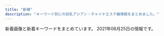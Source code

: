 ```yaml
---
title: "新橋"
description: "キーワード別にの巨乳アジアン・チャイナエステ嬢情報をまとめました。"
---
```


新着画像と新着キーワードをまとめています。
2021年06月25日の情報です。

<DmmAffiliateIns />
<KeywordTable
  shops={
    [
    {
        "station": "JR\u65b0\u6a4b\u99c5\u65e5\u6bd4\u8c37\u53e3",
        "url": "http://melpomene-est.biz/",
        "img_links": [
            "http://melpomene-est.biz/images/tel.png",
            "http://melpomene-est.biz/images/r1.jpg",
            "http://melpomene-est.biz/images/b6.jpg",
            "http://melpomene-est.biz/images/cg06.jpg",
            "http://melpomene-est.biz/images/cg08.jpg",
            "http://melpomene-est.biz/images/cg02.jpg",
            "http://melpomene-est.biz/images/r2.jpg",
            "http://melpomene-est.biz/images/b3.jpg",
            "http://melpomene-est.biz/images/kan.jpg",
            "http://melpomene-est.biz/images/b4.jpg",
            "http://melpomene-est.biz/images/r3.jpg",
            "http://melpomene-est.biz/images/cg09.jpg",
            "http://melpomene-est.biz/images/ac2.jpg",
            "http://melpomene-est.biz/images/b1.jpg",
            "http://melpomene-est.biz/images/r6.jpg",
            "http://melpomene-est.biz/images/cg03.jpg",
            "http://melpomene-est.biz/images/b5.jpg",
            "http://melpomene-est.biz/images/cg05.jpg",
            "http://melpomene-est.biz/images/qrc.png",
            "http://melpomene-est.biz/images/r5.jpg",
            "http://melpomene-est.biz/images/roser.png",
            "http://melpomene-est.biz/images/b2.jpg",
            "http://melpomene-est.biz/images/ac4.jpg",
            "http://melpomene-est.biz/images/ac3.jpg",
            "http://melpomene-est.biz/images/r4.jpg",
            "http://melpomene-est.biz/images/cg01.jpg",
            "http://melpomene-est.biz/images/rosel.png",
            "http://melpomene-est.biz/images/ac1.jpg"
        ],
        "name": "\u30bb\u30cf\u30c8",
        "keywords": {
            "87": 6,
            "86": 31
        }
    },
    {
        "url": "http://www.k-harunoie.info/",
        "img_links": [
            "http://www.k-harunoie.info/imge/staff_t.jpg",
            "http://www.k-harunoie.info/imge/s0.png",
            "http://www.k-harunoie.info/imge/p-4.jpg",
            "http://www.k-harunoie.info/imge/ta.png",
            "http://www.k-harunoie.info/imge/p-1.jpg",
            "http://www.k-harunoie.info/imge/p-2.jpg",
            "http://www.k-harunoie.info/imge/interior_t.jpg",
            "http://www.k-harunoie.info/imge/service1.jpg",
            "http://www.k-harunoie.info/imge/botton.jpg",
            "http://www.k-harunoie.info/imge/service2.jpg",
            "http://www.k-harunoie.info/imge/tel.png",
            "http://www.k-harunoie.info/imge/s1.png",
            "http://www.k-harunoie.info/imge/int2.png",
            "http://www.k-harunoie.info/imge/service3.jpg",
            "http://www.k-harunoie.info/imge/p-5.jpg",
            "http://www.k-harunoie.info/imge/sys.png"
        ],
        "name": "\u6625\u306e\u5bb6",
        "keywords": {},
        "station": "JR\u7530\u753a\u99c5\u6771\u53e3"
    },
    {
        "station": "JR\u65b0\u6a4b\u99c5\u70cf\u68ee\u53e3",
        "img_links": [
            "http://www.momigoku.mensest.com/files/005.jpg",
            "http://www.momigoku.mensest.com/files/001-03.jpg",
            "http://www.momigoku.mensest.com/photo_news/upimg/3223360c02f1517deb_0.jpg",
            "http://www.momigoku.mensest.com/files/002.jpg",
            "http://www.momigoku.mensest.com/files/007.jpg",
            "http://www.momigoku.mensest.com/files/006-02.jpg",
            "http://www.momigoku.mensest.com/files/004-02.jpg",
            "http://www.momigoku.mensest.com/files/001.jpg",
            "http://www.momigoku.mensest.com/files/003.jpg",
            "http://www.momigoku.mensest.com/files/003-03.jpg",
            "http://www.momigoku.mensest.com/files/006-03.jpg",
            "http://www.momigoku.mensest.com/images/line.png",
            "http://www.momigoku.mensest.com/files/007-03.jpg",
            "http://www.momigoku.mensest.com/images/r3.jpg",
            "http://www.momigoku.mensest.com/files/007-02.jpg",
            "http://www.momigoku.mensest.com/files/001-02.jpg",
            "http://www.momigoku.mensest.com/files/002-02.jpg",
            "http://www.momigoku.mensest.com/files/003-02.jpg",
            "http://www.momigoku.mensest.com/files/005-02.jpg",
            "http://www.momigoku.mensest.com/files/004-03.jpg",
            "http://www.momigoku.mensest.com/photo_news/upimg/8319560bd95f8c3e68_0.jpg",
            "http://www.momigoku.mensest.com/images/mobile.jpg",
            "http://www.momigoku.mensest.com/files/004.jpg",
            "http://www.momigoku.mensest.com/files/006.jpg",
            "http://www.momigoku.mensest.com/files/002-03.jpg",
            "http://www.momigoku.mensest.com/files/005-03.jpg"
        ],
        "url": "http://www.momigoku.mensest.com/",
        "name": "\u3082\u307f\u6975",
        "keywords": {
            "E": 4,
            "87": 28,
            "\u30bb\u30af\u30b7\u30fc": 3,
            "C": 19,
            "D": 20
        }
    },
    {
        "url": "http://tamachi-en.link/",
        "img_links": [
            "http://tamachi-en.link/images/g6.jpg",
            "http://tamachi-en.link/images/zi_link.png",
            "http://tamachi-en.link/images/top.jpg",
            "http://tamachi-en.link/images/g1.jpg",
            "http://tamachi-en.link/images/sakula.jpg",
            "http://tamachi-en.link/images/mobile.png",
            "http://tamachi-en.link/images/g5.jpg",
            "http://tamachi-en.link/images/g3.jpg",
            "http://tamachi-en.link/images/zi_staff.png",
            "http://tamachi-en.link/images/g4.jpg",
            "http://tamachi-en.link/images/g0.jpg",
            "http://tamachi-en.link/images/g2.jpg",
            "http://tamachi-en.link/images/new1.jpg",
            "http://tamachi-en.link/images/g8.jpg"
        ],
        "name": "\u7e01",
        "station": "JR\u7530\u753a\u99c5\u6771\u53e3",
        "keywords": {
            "C": 16
        }
    },
    {
        "img_links": [
            "https://hamamatsucho-mensesthe.net/staff/top/aki-s1.jpg",
            "https://hamamatsucho-mensesthe.net/wp/wp-content/uploads/2019/05/rin-150x150.jpg",
            "https://hamamatsucho-mensesthe.net/staff/top/miyu-s1.jpg",
            "https://hamamatsucho-mensesthe.net/wp/wp-content/uploads/2019/05/nao-150x150.jpg",
            "https://hamamatsucho-mensesthe.net/wp/wp-content/uploads/2021/01/yuna-150x150.jpg",
            "https://hamamatsucho-mensesthe.net/wp/icon/twitter.png",
            "https://hamamatsucho-mensesthe.net/staff/top/yuki-s1.jpg",
            "https://hamamatsucho-mensesthe.net/wp/images/top1.jpg",
            "https://hamamatsucho-mensesthe.net/staff/top/emi-s1.jpg",
            "https://hamamatsucho-mensesthe.net/wp/wp-content/uploads/2020/02/1714CAA8-3D57-4009-AB72-F5A8E6B60310.jpeg",
            "https://hamamatsucho-mensesthe.net/staff/top/nao-s1.jpg",
            "https://hamamatsucho-mensesthe.net/wp/wp-content/uploads/2019/07/587590BB-96D0-4887-BE26-3B1413FF7283-150x150.jpeg",
            "https://hamamatsucho-mensesthe.net/images/clear.png",
            "https://hamamatsucho-mensesthe.net/link/mens-esthe.png",
            "https://hamamatsucho-mensesthe.net/wp/wp-content/uploads/2019/05/alice-150x150.jpg",
            "https://hamamatsucho-mensesthe.net/wp/wp-content/uploads/2020/02/nana.jpg",
            "https://hamamatsucho-mensesthe.net/wp/wp-content/uploads/2020/01/mitsuki.jpg",
            "https://hamamatsucho-mensesthe.net/staff/top/ayaka-s1.jpg",
            "https://hamamatsucho-mensesthe.net/wp/wp-content/uploads/2021/01/yuna.jpg",
            "https://hamamatsucho-mensesthe.net/wp/wp-content/uploads/2018/11/yui-l1.jpg",
            "https://hamamatsucho-mensesthe.net/wp/wp-content/uploads/2020/01/misaki-l2.jpg",
            "https://hamamatsucho-mensesthe.net/wp/icon/line.png",
            "https://hamamatsucho-mensesthe.net/wp/images/top3.jpg",
            "https://hamamatsucho-mensesthe.net/wp/wp-content/uploads/2020/11/urara.jpg",
            "https://hamamatsucho-mensesthe.net/icon/twitter.png",
            "https://hamamatsucho-mensesthe.net/room/room-l2.jpg",
            "https://hamamatsucho-mensesthe.net/wp/wp-content/uploads/2021/05/yuki.jpg",
            "https://hamamatsucho-mensesthe.net/wp/images/clear.png",
            "https://hamamatsucho-mensesthe.net/room/room-l3.jpg",
            "https://hamamatsucho-mensesthe.net/room/room-l6.jpg",
            "https://hamamatsucho-mensesthe.net/wp/wp-content/uploads/2019/07/0677E994-1DBF-4E0E-AB70-7CA5C034B140-150x150.jpeg",
            "https://hamamatsucho-mensesthe.net/room/room-l5.jpg",
            "https://hamamatsucho-mensesthe.net/wp/wp-content/uploads/2019/10/eri-150x150.jpg",
            "https://hamamatsucho-mensesthe.net/staff/top/mitsuki-s1.jpg",
            "https://hamamatsucho-mensesthe.net/staff/top/yuna-s1.jpg",
            "https://hamamatsucho-mensesthe.net/wp/wp-content/uploads/2020/10/aki-150x150.jpg",
            "https://hamamatsucho-mensesthe.net/wp/images/top2.jpg",
            "https://hamamatsucho-mensesthe.net/room/room-l4.jpg",
            "https://hamamatsucho-mensesthe.net/wp/wp-content/uploads/2020/02/stand-by.jpg",
            "https://hamamatsucho-mensesthe.net/staff/top/rin-s1.jpg",
            "https://hamamatsucho-mensesthe.net/wp/icon/facebook.png",
            "https://hamamatsucho-mensesthe.net/icon/facebook.png",
            "https://hamamatsucho-mensesthe.net/icon/line.png",
            "https://hamamatsucho-mensesthe.net/images/footer-r.png",
            "https://hamamatsucho-mensesthe.net/wp/wp-content/uploads/2020/01/emi-l1.jpg",
            "https://hamamatsucho-mensesthe.net/images/flower.png",
            "https://hamamatsucho-mensesthe.net/room/room-l1.jpg",
            "https://hamamatsucho-mensesthe.net/images/footer-l.png",
            "https://hamamatsucho-mensesthe.net/wp/wp-content/uploads/2021/05/yuki-s1-150x150.jpg",
            "https://hamamatsucho-mensesthe.net/wp/images/mensesthe.jpg",
            "https://hamamatsucho-mensesthe.net/icon/google_plus.png",
            "https://hamamatsucho-mensesthe.net/wp/wp-content/uploads/2020/08/ayaka.jpg",
            "https://hamamatsucho-mensesthe.net/wp/icon/google_plus.png"
        ],
        "station": "JR\u6d5c\u677e\u753a\u99c5\u5317\u53e3",
        "keywords": {
            "D": 12,
            "C": 6,
            "E": 6
        },
        "name": "SERA",
        "url": "https://hamamatsucho-mensesthe.net/"
    },
    {
        "img_links": [
            "http://www.es-tokyo.link/images/24.jpg",
            "http://www.es-tokyo.link/img/emili1.jpg",
            "http://www.es-tokyo.link/images/5.jpg",
            "http://www.es-tokyo.link/images/31.jpg",
            "http://www.es-tokyo.link/img/minami1.jpg",
            "http://www.es-tokyo.link/images/staff_t.jpg",
            "http://www.es-tokyo.link/img/mayu1.jpg",
            "http://www.es-tokyo.link/img/izumi2.jpg",
            "http://www.es-tokyo.link/images/b1.jpg",
            "http://www.es-tokyo.link/img/erin1.jpg",
            "http://www.es-tokyo.link/img/izumi1.jpg",
            "http://www.es-tokyo.link/images/mobile.jpg",
            "http://www.es-tokyo.link/images/news.jpg",
            "http://www.es-tokyo.link/img/miwa1.jpg",
            "http://www.es-tokyo.link/img/ami1.jpg",
            "http://www.es-tokyo.link/images/30.jpg",
            "http://www.es-tokyo.link/images/b2.jpg",
            "http://www.es-tokyo.link/images/23.jpg",
            "http://www.es-tokyo.link/img/hikari1.jpg",
            "http://www.es-tokyo.link/img/minami2.jpg",
            "http://www.es-tokyo.link/img/erin2.jpg",
            "http://www.es-tokyo.link/images/sys1.jpg",
            "http://www.es-tokyo.link/images/interior_t.jpg",
            "http://www.es-tokyo.link/images/b3.jpg",
            "http://www.es-tokyo.link/img/suzu1.jpg",
            "http://www.es-tokyo.link/images/20.jpg",
            "http://www.es-tokyo.link/images/28.jpg",
            "http://www.es-tokyo.link/images/tel.jpg",
            "http://www.es-tokyo.link/images/9.jpg",
            "http://www.es-tokyo.link/img/yui1.jpg",
            "http://www.es-tokyo.link/images/int1.jpg",
            "http://www.es-tokyo.link/images/newface.jpg",
            "http://www.es-tokyo.link/img/rin1.jpg",
            "http://www.es-tokyo.link/img/momoko1.jpg",
            "http://www.es-tokyo.link/images/sys2.jpg",
            "http://www.es-tokyo.link/images/int2.jpg",
            "http://www.es-tokyo.link/img/kaori1.jpg",
            "http://www.es-tokyo.link/images/s1.png",
            "http://www.es-tokyo.link/images/head.jpg",
            "http://www.es-tokyo.link/images/3.jpg",
            "http://www.es-tokyo.link/images/27.jpg",
            "http://www.es-tokyo.link/images/32.jpg",
            "http://www.es-tokyo.link/img/naomi1.jpg",
            "http://www.es-tokyo.link/images/19.jpg",
            "http://www.es-tokyo.link/images/25.jpg",
            "http://www.es-tokyo.link/images/22.jpg"
        ],
        "name": "Pandora*\u30d1\u30f3\u30c9\u30e9",
        "keywords": {},
        "station": "JR\u6d5c\u677e\u753a\u99c5\u5357\u53e3",
        "url": "http://www.es-tokyo.link"
    },
    {
        "station": "JR\u65b0\u6a4b\u99c5\u70cf\u68ee\u53e3",
        "url": "http://kokoro-spa.info/",
        "img_links": [
            "http://kokoro-spa.info/img/ttl_news.png",
            "http://kokoro-spa.info/img/shop/kanban.jpg",
            "http://kokoro-spa.info/img/slider/2.jpg",
            "http://kokoro-spa.info/img/qrcode.png",
            "http://kokoro-spa.info/img/shop/no-pic.jpg",
            "http://kokoro-spa.info/img/ttl_info.png",
            "http://kokoro-spa.info/img/pickup.jpg"
        ],
        "name": "\u672a\u6765",
        "keywords": {}
    },
    {
        "name": "\u6c34\u7121\u6708\uff5e\u307f\u306a\u3065\u304d\uff5e",
        "station": "JR\u6d5c\u677e\u753a\u99c5\u5357\u53e3",
        "img_links": [
            "https://minazuki-tokyo.com/wp-content/uploads/2021/02/ayu.jpg",
            "https://minazuki-tokyo.com/wp-content/uploads/2021/02/yuyu.png",
            "https://minazuki-tokyo.com/wp-content/uploads/2021/02/koyuri.png",
            "https://minazuki-tokyo.com/wp-content/uploads/2021/02/t07.png",
            "https://minazuki-tokyo.com/wp-content/uploads/2020/11/photo03.png",
            "https://minazuki-tokyo.com/wp-content/uploads/2020/11/photo05.png",
            "https://minazuki-tokyo.com/wp-content/uploads/2021/02/koyuri-1.jpg",
            "https://minazuki-tokyo.com/wp-content/uploads/2021/02/sm03.png",
            "https://minazuki-tokyo.com/wp-content/uploads/2021/02/yumi.png",
            "https://minazuki-tokyo.com/wp-content/uploads/2021/02/price.png",
            "https://minazuki-tokyo.com/wp-content/uploads/2020/11/photo02.png",
            "https://minazuki-tokyo.com/wp-content/uploads/2021/02/t01.png",
            "https://minazuki-tokyo.com/wp-content/uploads/2021/02/yumi.jpg",
            "https://minazuki-tokyo.com/wp-content/uploads/2021/02/2-09.png",
            "https://minazuki-tokyo.com/wp-content/uploads/2021/02/haru.png",
            "https://minazuki-tokyo.com/wp-content/uploads/2021/02/t06.png",
            "https://minazuki-tokyo.com/wp-content/uploads/2021/02/t03.png",
            "https://minazuki-tokyo.com/wp-content/uploads/2021/03/top10.png",
            "https://minazuki-tokyo.com/wp-content/uploads/2021/02/t05.png",
            "https://minazuki-tokyo.com/wp-content/uploads/2021/02/top1.png",
            "https://minazuki-tokyo.com/wp-content/uploads/2021/02/sm01.png",
            "https://minazuki-tokyo.com/wp-content/uploads/2021/02/t02.png",
            "https://minazuki-tokyo.com/wp-content/uploads/2021/02/t08.png",
            "https://minazuki-tokyo.com/wp-content/uploads/2021/02/sm02.png",
            "https://minazuki-tokyo.com/wp-content/uploads/2020/11/photo01.png",
            "https://minazuki-tokyo.com/wp-content/uploads/2020/11/photo04.png",
            "https://minazuki-tokyo.com/wp-content/uploads/2021/02/yuyu2.jpg",
            "https://minazuki-tokyo.com/wp-content/uploads/2021/02/t04.png",
            "https://minazuki-tokyo.com/wp-content/uploads/2021/02/haru.jpg",
            "https://minazuki-tokyo.com/wp-content/uploads/2021/02/ayu.png",
            "https://minazuki-tokyo.com/wp-content/uploads/2021/02/sm04.png",
            "https://minazuki-tokyo.com/wp-content/uploads/2021/02/cam.png",
            "https://minazuki-tokyo.com/wp-content/uploads/2021/02/top2.png"
        ],
        "url": "https://minazuki-tokyo.com/",
        "keywords": {
            "87": 4,
            "86": 4,
            "85": 4,
            "83": 4,
            "90": 4
        }
    },
    {
        "keywords": {
            "88": 2,
            "85": 4,
            "86": 2,
            "87": 1,
            "84": 3
        },
        "img_links": [
            "http://es-leon.link/photos/sites/45/2021/04/2021041118464285.jpg",
            "http://es-leon.link/photos/sites/45/2021/04/2021043013395329.jpg",
            "http://es-leon.link/photos/sites/45/2021/05/2021052608044541.jpg",
            "http://es-leon.link/images/guide7.jpg",
            "http://es-leon.link/photos/sites/45/2021/04/2021043013393443.jpg",
            "http://es-leon.link/images/guide1.jpg",
            "http://es-leon.link/images/guide1.png",
            "http://es-leon.link/images/profile.png",
            "http://es-leon.link/images/slider01.jpg",
            "http://es-leon.link/photos/sites/45/2021/02/2021021014235421.jpg",
            "http://es-leon.link/photos/sites/45/2021/05/2021051217263416.jpg",
            "http://es-leon.link/photos/sites/45/2021/04/2021043013400012.jpg",
            "http://es-leon.link/photos/sites/45/2020/10/2020100103284496.jpg",
            "http://es-leon.link/photos/sites/45/2021/06/2021061018070213.jpg",
            "http://es-leon.link/images/slider02.jpg",
            "http://es-leon.link/photos/sites/45/2021/04/2021041118451354.jpg",
            "http://es-leon.link/photos/sites/45/2021/03/2021041002184750.jpg",
            "http://es-leon.link/photos/sites/45/2021/05/2021053003320163.jpg",
            "http://es-leon.link/images/nav_link04_no.png",
            "http://es-leon.link/photos/sites/45/2021/03/2021031222420647.jpg",
            "http://es-leon.link/images/header.png",
            "http://es-leon.link/images/nav_link03_no.png",
            "http://es-leon.link/photos/sites/45/2021/04/202104301753091.jpg",
            "http://es-leon.link/images/guide6.jpg",
            "http://es-leon.link/photos/sites/45/2020/11/2020111904152242.jpg",
            "http://es-leon.link/photos/sites/45/2021/05/2021050301212645.jpg",
            "http://es-leon.link/images/lineline.png",
            "http://es-leon.link/images/guide2.jpg",
            "http://es-leon.link/images/pagetop.jpg",
            "http://es-leon.link/photos/sites/45/2020/10/2020100103205050.jpg",
            "http://es-leon.link/photos/sites/45/2021/03/2021033111023925.jpg",
            "http://es-leon.link/images/qr.png",
            "http://es-leon.link/photos/sites/45/2021/05/2021050617464464.jpg",
            "http://es-leon.link/photos/sites/45/2021/02/202102281658118.jpg",
            "http://es-leon.link/images/slider04.jpg",
            "http://es-leon.link/images/guide3.jpg",
            "http://es-leon.link/images/nav_link05_no.png",
            "http://es-leon.link/images/guide4.jpg",
            "http://es-leon.link/photos/sites/45/2021/05/2021053003333110.jpg",
            "http://es-leon.link/images/slider03.jpg",
            "http://es-leon.link/images/nav_link07_no.png",
            "http://es-leon.link/photos/sites/45/2021/05/2021053003331795.jpg",
            "http://es-leon.link/photos/sites/45/2021/05/2021050416550882.jpg",
            "http://es-leon.link/images/nav_link02_no.png",
            "http://es-leon.link/photos/sites/45/2021/03/2021033111035026.jpg",
            "http://es-leon.link/photos/sites/45/2021/05/2021050801323975.jpg",
            "http://es-leon.link/images/guide2.png",
            "http://es-leon.link/photos/sites/45/2021/06/2021061304005787.jpg",
            "http://es-leon.link/images/guide8.jpg",
            "http://es-leon.link/photos/sites/45/2021/05/2021052608061121.jpg",
            "http://es-leon.link/images/slider00.jpg",
            "http://es-leon.link/photos/sites/45/2021/05/2021050801330145.jpg",
            "http://es-leon.link/photos/sites/45/2021/03/2021033111033425.jpg",
            "http://es-leon.link/photos/sites/45/2021/02/2021021104390885.jpg",
            "http://es-leon.link/images/img_info.jpg",
            "http://es-leon.link/photos/sites/45/2021/02/2021022702210178.jpg",
            "http://es-leon.link/photos/sites/45/2021/03/2021033111032173.jpg",
            "http://es-leon.link/photos/sites/45/2021/03/202103310417001.jpg",
            "http://es-leon.link/photos/sites/45/2021/05/2021050416545177.jpg",
            "http://es-leon.link/images/nav_link01_no.png",
            "http://es-leon.link/images/card.png",
            "http://es-leon.link/photos/sites/45/2021/05/2021052608131497.jpg",
            "http://es-leon.link/images/guide5.jpg",
            "http://es-leon.link/images/nav_link06_no.png",
            "http://es-leon.link/photos/sites/45/2021/05/2021050801322582.jpg",
            "http://es-leon.link/photos/sites/45/2021/04/2021043018143110.jpg"
        ],
        "station": "JR\u65b0\u6a4b\u99c5\u70cf\u68ee\u53e3",
        "name": "LEON",
        "url": "http://es-leon.link/"
    },
    {
        "keywords": {
            "88": 1,
            "D": 5,
            "86": 1,
            "87": 3
        },
        "url": "http://www.shiawasenojikan.esjp.info/",
        "img_links": [
            "http://www.shiawasenojikan.esjp.info/images/mobile.jpg",
            "http://www.shiawasenojikan.esjp.info/files/003-03.jpg",
            "http://www.shiawasenojikan.esjp.info/files/001-03.jpg",
            "http://www.shiawasenojikan.esjp.info/files/015-03.jpg",
            "http://www.shiawasenojikan.esjp.info/files/003-02.jpg",
            "http://www.shiawasenojikan.esjp.info/files/010-02.jpg",
            "http://www.shiawasenojikan.esjp.info/images/sys3.jpg",
            "http://www.shiawasenojikan.esjp.info/images/int2.jpg",
            "http://www.shiawasenojikan.esjp.info/images/interior_t.jpg",
            "http://www.shiawasenojikan.esjp.info/files/001.jpg",
            "http://www.shiawasenojikan.esjp.info/files/010-03.jpg",
            "http://www.shiawasenojikan.esjp.info/files/010.jpg",
            "http://www.shiawasenojikan.esjp.info/files/001-02.jpg",
            "http://www.shiawasenojikan.esjp.info/files/003.jpg",
            "http://www.shiawasenojikan.esjp.info/files/009.jpg",
            "http://www.shiawasenojikan.esjp.info/images/head.jpg",
            "http://www.shiawasenojikan.esjp.info/files/009-03.jpg",
            "http://www.shiawasenojikan.esjp.info/images/link_t.jpg",
            "http://www.shiawasenojikan.esjp.info/images/tel.jpg",
            "http://www.shiawasenojikan.esjp.info/files/015.jpg",
            "http://www.shiawasenojikan.esjp.info/files/015-02.jpg",
            "http://www.shiawasenojikan.esjp.info/files/009-02.jpg",
            "http://www.shiawasenojikan.esjp.info/images/news.jpg",
            "http://www.shiawasenojikan.esjp.info/images/staff_t.jpg"
        ],
        "name": "\u5e78\u305b\u306e\u6642\u9593",
        "station": "JR\u65b0\u6a4b\u99c5\u65e5\u6bd4\u8c37\u53e3"
    },
    {
        "keywords": {
            "D": 18,
            "C": 12
        },
        "name": "Artemis",
        "station": "JR\u6d5c\u677e\u753a\u99c5\u5317\u53e3",
        "img_links": [
            "https://hamamatsucho-esthe.work/2019/05/25/riko-s1.jpg",
            "https://hamamatsucho-esthe.work/icon/google_plus.png",
            "https://hamamatsucho-esthe.work/2018/11/09/kana-s1.jpg",
            "https://hamamatsucho-esthe.work/2019/06/14/riri-s1.jpg",
            "https://hamamatsucho-esthe.work/menu/gallery.png",
            "https://hamamatsucho-esthe.work/staff/nana-s1.jpg",
            "https://hamamatsucho-esthe.work/room/1-l.jpg",
            "https://hamamatsucho-esthe.work/room/1-s.jpg",
            "https://hamamatsucho-esthe.work/icon/line.png",
            "https://hamamatsucho-esthe.work/2019/05/25/koko-s1.jpg",
            "https://hamamatsucho-esthe.work/images/qrcode.png",
            "https://hamamatsucho-esthe.work/room/3-s.jpg",
            "https://hamamatsucho-esthe.work/staff/maki-l1.jpg",
            "https://hamamatsucho-esthe.work/2021/06/04/yuki-s1.jpg",
            "https://hamamatsucho-esthe.work/room/3-l.jpg",
            "https://hamamatsucho-esthe.work/button/home.png",
            "https://hamamatsucho-esthe.work/2021/05/20/mimi-s1.jpg",
            "https://hamamatsucho-esthe.work/2019/11/05/nanami-s1.jpg",
            "https://hamamatsucho-esthe.work/images/footer-l.png",
            "https://hamamatsucho-esthe.work/2019/01/14/emi-s1.jpg",
            "https://hamamatsucho-esthe.work/room/4-l.jpg",
            "https://hamamatsucho-esthe.work/2020/07/30/maki-s1.jpg",
            "https://hamamatsucho-esthe.work/room/4-s.jpg",
            "https://hamamatsucho-esthe.work/2020/11/06/momo-s1.jpg",
            "https://hamamatsucho-esthe.work/images/main1.jpg",
            "https://hamamatsucho-esthe.work/menu/blog.png",
            "https://hamamatsucho-esthe.work/images/clear.png",
            "https://hamamatsucho-esthe.work/staff/riri-s1.jpg",
            "https://hamamatsucho-esthe.work/2021/03/26/riri-s1.jpg",
            "https://hamamatsucho-esthe.work/button/blog.png",
            "https://hamamatsucho-esthe.work/button/staff.png",
            "https://hamamatsucho-esthe.work/staff/riko-s1.jpg",
            "https://hamamatsucho-esthe.work/menu/home.png",
            "https://hamamatsucho-esthe.work/room/2-s.jpg",
            "https://hamamatsucho-esthe.work/menu/friend.png",
            "https://hamamatsucho-esthe.work/images/footer-r.png",
            "https://hamamatsucho-esthe.work/staff/mimi-l1.jpg",
            "https://hamamatsucho-esthe.work/room/2-l.jpg",
            "https://hamamatsucho-esthe.work/staff/yuki-l1.jpg",
            "https://hamamatsucho-esthe.work/staff/nana-l1.jpg",
            "https://hamamatsucho-esthe.work/kana01.png",
            "https://hamamatsucho-esthe.work/room/esthe2.jpg",
            "https://hamamatsucho-esthe.work/room/esthe1.jpg",
            "https://hamamatsucho-esthe.work/2021/04/22/nana-s1.jpg",
            "https://hamamatsucho-esthe.work/staff/riri-l1.jpg",
            "https://hamamatsucho-esthe.work/room/esthe3.jpg",
            "https://hamamatsucho-esthe.work/images/main-sp.jpg",
            "https://hamamatsucho-esthe.work/images/flower.png",
            "https://hamamatsucho-esthe.work/icon/twitter.png",
            "https://hamamatsucho-esthe.work/2020/01/05/yuki-s1.jpg",
            "https://hamamatsucho-esthe.work/staff/yuki-s1.jpg",
            "https://hamamatsucho-esthe.work/staff/mimi-s1.jpg",
            "https://hamamatsucho-esthe.work/icon/facebook.png",
            "https://hamamatsucho-esthe.work/menu/info.png",
            "https://hamamatsucho-esthe.work/staff/maki-s1.jpg"
        ],
        "url": "https://hamamatsucho-esthe.work/"
    },
    {
        "url": "http://shiawase.mssg.jp/",
        "station": "JR\u7530\u753a\u99c5\u897f\u53e3",
        "img_links": [
            "http://shiawase.mssg.jp/images/top/top_03.jpg",
            "http://shiawase.mssg.jp/images/gallery/gallery_403.jpg",
            "http://shiawase.mssg.jp/images/system/syatem_303.jpg",
            "http://shiawase.mssg.jp/images/home/index_03.jpg",
            "http://shiawase.mssg.jp/images/gallery/gallery_101.jpg",
            "http://shiawase.mssg.jp/images/gallery/gallery_404.jpg",
            "http://shiawase.mssg.jp/images/top/top_01.jpg",
            "http://shiawase.mssg.jp/images/gallery/gallery_103.jpg",
            "http://shiawase.mssg.jp/images/staff_one/staff_one_top.jpg",
            "http://shiawase.mssg.jp/images/staff_one/staff_one_01.jpg",
            "http://shiawase.mssg.jp/images/staff_one/staff_one_03.jpg",
            "http://shiawase.mssg.jp/images/system/syatem_302.jpg",
            "http://shiawase.mssg.jp/images/home/index_tel.jpg",
            "http://shiawase.mssg.jp/images/staff_one/staff_one_07.png",
            "http://shiawase.mssg.jp/images/staff/sta_021.jpg",
            "http://shiawase.mssg.jp/images/home/index_04.jpg",
            "http://shiawase.mssg.jp/images/staff/sta_010.jpg",
            "http://shiawase.mssg.jp/images/staff_one/staff_one_02.jpg",
            "http://shiawase.mssg.jp/images/gallery/gallery_104.jpg",
            "http://shiawase.mssg.jp/images/top/top_04.jpg",
            "http://shiawase.mssg.jp/images/top/top_02.jpg",
            "http://shiawase.mssg.jp/images/staff_image/staff_d010a.jpg",
            "http://shiawase.mssg.jp/images/gallery/gallery_401.jpg",
            "http://shiawase.mssg.jp/images/top/top_06.jpg",
            "http://shiawase.mssg.jp/images/home/index_page_top.jpg",
            "http://shiawase.mssg.jp/images/home/index_qup.jpg",
            "http://shiawase.mssg.jp/images/top/top_08.png",
            "http://shiawase.mssg.jp/images/gallery/gallery_402.jpg",
            "http://shiawase.mssg.jp/images/staff/staff_top.jpg",
            "http://shiawase.mssg.jp/images/staff_one/staff_one_05.jpg",
            "http://shiawase.mssg.jp/images/staff_one/staff_one_04.jpg",
            "http://shiawase.mssg.jp/images/top/top_05.jpg",
            "http://shiawase.mssg.jp/images/gallery/gallery_102.jpg",
            "http://shiawase.mssg.jp/images/home/top_qp.jpg",
            "http://shiawase.mssg.jp/images/gallery/gallery_01.jpg",
            "http://shiawase.mssg.jp/images/staff_one/staff_one_08.png",
            "http://shiawase.mssg.jp/images/gallery/gallery_top.jpg",
            "http://shiawase.mssg.jp/images/home/QR.png",
            "http://shiawase.mssg.jp/images/staff/sta_0z8.jpg",
            "http://shiawase.mssg.jp/images/system/syatem_301.jpg",
            "http://shiawase.mssg.jp/images/staff/sta_04.jpg"
        ],
        "keywords": {},
        "name": "\u3057\u3042\u308f\u305b\uff5eSHIAWASE\uff5e"
    },
    {
        "img_links": [
            "https://static.wixstatic.com/media/c0eb72_43f5a28bd3004602b64ed4bc3095af0e~mv2.png",
            "https://static.wixstatic.com/media/c0eb72_349ce6f6faed4c09b9ec1e412ba7a370~mv2.jpg",
            "https://static.wixstatic.com/media/c0eb72_068fd8e3a6034963bb1dcf1002759294~mv2.png",
            "https://static.wixstatic.com/media/c0eb72_9f57c6ba804e4a55805040f7832a3bb9~mv2.png",
            "https://static.wixstatic.com/media/c0eb72_026f8703429f4d1a93067d6664ba9e24~mv2.png"
        ],
        "keywords": {},
        "station": "JR\u7530\u753a\u99c5\u897f\u53e3",
        "name": "\u68ee\u306e\u9999",
        "url": "https://www.morinokaori-massage.com/"
    },
    {
        "station": "JR\u65b0\u6a4b\u99c5\u70cf\u68ee\u53e3",
        "url": "https://aroma-queen.work/",
        "name": "Aroma Coco8",
        "img_links": [
            "https://aroma-queen.work/images/st/st_19.jpg",
            "https://aroma-queen.work/images/st/st_jasmine_1.jpg",
            "https://aroma-queen.work/images/st/st_risa_2.jpg",
            "https://aroma-queen.work/images/st/st_joy_1.jpg",
            "https://aroma-queen.work/images/st/st_sakura_1.jpg",
            "https://aroma-queen.work/images/st/st_rena_2.jpg",
            "https://aroma-queen.work/images/st/st_koko_1.jpg",
            "https://aroma-queen.work/images/st/st_aiko_1.jpg",
            "https://aroma-queen.work/images/st/st_nina_3.jpg",
            "https://aroma-queen.work/images/top.png",
            "https://aroma-queen.work/images/st/st_.jpg",
            "https://aroma-queen.work/images/st/st_jerry.jpg",
            "https://aroma-queen.work/images/st/st_kou1.jpg",
            "https://aroma-queen.work/images/st/st_aya.jpg",
            "https://aroma-queen.work/images/st/st_mai_1.jpg",
            "https://aroma-queen.work/images/st/st_bibi_1.jpg",
            "https://aroma-queen.work/images/st/st_joy.jpg",
            "https://aroma-queen.work/images/st/st_hana_2.jpg",
            "https://aroma-queen.work/images/st/st_maya_1.jpg",
            "https://aroma-queen.work/images/st/st_nori.jpg",
            "https://aroma-queen.work/images/st/st_rei_2.jpg",
            "https://aroma-queen.work/images/st/st_7_1.jpg",
            "https://aroma-queen.work/images/st/st_ai1.jpg",
            "https://aroma-queen.work/images/st/st_pink_3.jpg",
            "https://aroma-queen.work/images/st/st_hara3.jpg",
            "https://aroma-queen.work/images/st/st_eri.jpg",
            "https://aroma-queen.work/images/st/st_ami_2.jpg",
            "https://aroma-queen.work/images/st/st_5_2.jpg",
            "https://aroma-queen.work/images/st/st_dan_1.jpg",
            "https://aroma-queen.work/images/st/st_risa_1.jpg",
            "https://aroma-queen.work/images/st/st_yuri.jpg",
            "https://aroma-queen.work/images/st/st_joy_2.jpg",
            "https://aroma-queen.work/images/st/st_cindy.jpg",
            "https://aroma-queen.work/images/st/st_koy_2.jpg",
            "https://aroma-queen.work/images/st/st_ryuu_2.jpg",
            "https://aroma-queen.work/images/st/st_rei_3.jpg",
            "https://aroma-queen.work/images/st/st_min_4.jpg",
            "https://aroma-queen.work/images/st/st_kei.jpg",
            "https://aroma-queen.work/images/top_campaign_dec.jpg",
            "https://aroma-queen.work/images/st/st_koko.jpg",
            "https://aroma-queen.work/images/st/st_miki.jpg",
            "https://aroma-queen.work/images/st/st_nuna.jpg",
            "https://aroma-queen.work/images/st/st_16_1.jpg",
            "https://aroma-queen.work/images/st/st_kaori_2.jpg",
            "https://aroma-queen.work/images/st/st_5_3.jpg",
            "https://aroma-queen.work/images/st/st_coco_1.jpg",
            "https://aroma-queen.work/images/st/st_min_2.jpg",
            "https://aroma-queen.work/images/st/st_nuna3.jpg",
            "https://aroma-queen.work/images/top_campaign_spring.jpg",
            "https://aroma-queen.work/images/st/st_14_1.jpg",
            "https://aroma-queen.work/images/st/st_kaori_1.jpg",
            "https://aroma-queen.work/images/st/st_13.jpg",
            "https://aroma-queen.work/images/st/st_anan.jpg",
            "https://aroma-queen.work/images/st/st_sayuri_1.jpg",
            "https://aroma-queen.work/images/st/st_dan_2.jpg",
            "https://aroma-queen.work/images/st/st_hana_1.jpg",
            "https://aroma-queen.work/images/st/st_chiba_1.jpg",
            "https://aroma-queen.work/images/st/st_minto_1.jpg",
            "https://aroma-queen.work/images/st/st_kou2.jpg",
            "https://aroma-queen.work/images/st/st_nan.jpg",
            "https://aroma-queen.work/images/st/st_huxa.jpg",
            "https://aroma-queen.work/images/st/st_ai_1.jpg",
            "https://aroma-queen.work/images/st/st_cake_1.jpg",
            "https://aroma-queen.work/images/st/st_aigo.jpg",
            "https://aroma-queen.work/images/st/st_rei.jpg",
            "https://aroma-queen.work/images/st/st_mimi_1.jpg",
            "https://aroma-queen.work/images/st/st_yumi.jpg",
            "https://aroma-queen.work/images/st/st_yuri_2.jpg",
            "https://aroma-queen.work/images/st/st_coco_2.jpg",
            "https://aroma-queen.work/images/st/st_25.jpg",
            "https://aroma-queen.work/images/st/st_nana_1.jpg",
            "https://aroma-queen.work/images/st/st_rinda_6.jpg",
            "https://aroma-queen.work/images/st/st_aya_1.jpg",
            "https://aroma-queen.work/images/st/st_honey_1.jpg",
            "https://aroma-queen.work/images/st/st_nanako2.jpg",
            "https://aroma-queen.work/images/st/st_10_1.jpg",
            "https://aroma-queen.work/images/st/st_four1.jpg",
            "https://aroma-queen.work/images/st/st_party_2.jpg",
            "https://aroma-queen.work/images/st/st_22.jpg",
            "https://aroma-queen.work/images/st/st_20_1.jpg",
            "https://aroma-queen.work/images/st/st_ou_3.jpg",
            "https://aroma-queen.work/images/st/st_ou_1.jpg",
            "https://aroma-queen.work/images/st/st_21.jpg",
            "https://aroma-queen.work/images/st/st_mirror_3.jpg",
            "https://aroma-queen.work/images/st/st_17.jpg",
            "https://aroma-queen.work/images/st/st_pink_1.jpg",
            "https://aroma-queen.work/images/st/st_bibi.jpg",
            "https://aroma-queen.work/images/st/st_nanako3.jpg",
            "https://aroma-queen.work/images/st/st_rinda_0.jpg",
            "https://aroma-queen.work/images/st/st_maisy.jpg",
            "https://aroma-queen.work/images/st/st_emi_1.jpg",
            "https://aroma-queen.work/images/st/st_bibi_2.jpg",
            "https://aroma-queen.work/images/st/st_nana.jpg",
            "https://aroma-queen.work/images/st/st_rinda_1.jpg",
            "https://aroma-queen.work/images/st/st_saya_0.jpg",
            "https://aroma-queen.work/images/st/st_angel_3.jpg",
            "https://aroma-queen.work/images/st/st_ai.jpg",
            "https://aroma-queen.work/images/st/st_nami_1.jpg",
            "https://aroma-queen.work/images/st/st_lucy_3.jpg",
            "https://aroma-queen.work/images/st/st_chiba_2.jpg",
            "https://aroma-queen.work/images/st/st_saya_1.jpg",
            "https://aroma-queen.work/images/st/st_hara.jpg",
            "https://aroma-queen.work/images/top2.png",
            "https://aroma-queen.work/images/st/st_pink_2.jpg",
            "https://aroma-queen.work/images/st/st_kiki_1.jpg",
            "https://aroma-queen.work/images/st/st_mayumi_1.jpg",
            "https://aroma-queen.work/images/st/st_mayumi_2.jpg",
            "https://aroma-queen.work/images/st/st_nanako.jpg",
            "https://aroma-queen.work/images/st/st_kiki2.jpg",
            "https://aroma-queen.work/images/st/st_aiko_2.jpg",
            "https://aroma-queen.work/images/st/st_yuri_3.jpg",
            "https://aroma-queen.work/images/st/st_ai_2.jpg",
            "https://aroma-queen.work/images/st/st_mirror_2.jpg",
            "https://aroma-queen.work/images/st/st_rinda_4.jpg",
            "https://aroma-queen.work/images/week_campaign.jpg",
            "https://aroma-queen.work/images/st/st_sofea_2.jpg",
            "https://aroma-queen.work/images/st/st_shizuka_1.jpg",
            "https://aroma-queen.work/images/st/st_emi.jpg",
            "https://aroma-queen.work/images/st/st_jj_1.jpg",
            "https://aroma-queen.work/images/st/st_get_3.jpg",
            "https://aroma-queen.work/images/st/st_18.jpg",
            "https://aroma-queen.work/images/st/st_yuyu.jpg",
            "https://aroma-queen.work/images/st/st_chiba_4.jpg",
            "https://aroma-queen.work/images/st/st_angel_2.jpg",
            "https://aroma-queen.work/images/st/st_gei.jpg",
            "https://aroma-queen.work/images/st/st_5_1.jpg",
            "https://aroma-queen.work/images/st/st_20.jpg",
            "https://aroma-queen.work/images/st/st_rinda_2.jpg"
        ],
        "keywords": {
            "\u30bb\u30af\u30b7\u30fc": 3,
            "F": 3,
            "D": 10,
            "\u4e73": 6,
            "E": 19,
            "\u80f8": 6
        }
    },
    {
        "keywords": {
            "86": 3,
            "D": 2,
            "87": 2,
            "C": 3
        },
        "url": "http://www.himawari.mensest.com/",
        "name": "\u3072\u307e\u308f\u308a",
        "station": "JR\u6d5c\u677e\u753a\u99c5\u5317\u53e3",
        "img_links": [
            "http://www.himawari.mensest.com/images/bj1.jpg",
            "http://www.himawari.mensest.com/files/005-02.jpg",
            "http://www.himawari.mensest.com/files/002-02.jpg",
            "http://www.himawari.mensest.com/images/hua.jpg",
            "http://www.himawari.mensest.com/images/mobile.jpg",
            "http://www.himawari.mensest.com/files/002.jpg",
            "http://www.himawari.mensest.com/files/003-02.jpg",
            "http://www.himawari.mensest.com/files/006-02.jpg",
            "http://www.himawari.mensest.com/images/s_link.jpg",
            "http://www.himawari.mensest.com/files/004-02.jpg",
            "http://www.himawari.mensest.com/images/top.png",
            "http://www.himawari.mensest.com/files/004.jpg",
            "http://www.himawari.mensest.com/images/s_info.jpg",
            "http://www.himawari.mensest.com/files/003.jpg",
            "http://www.himawari.mensest.com/files/006.jpg",
            "http://www.himawari.mensest.com/images/s_news.jpg",
            "http://www.himawari.mensest.com/images/bj3.jpg",
            "http://www.himawari.mensest.com/files/005.jpg",
            "http://www.himawari.mensest.com/images/s_staff.jpg"
        ]
    },
    {
        "img_links": [
            "http://romantic-est.info/img/topimg.jpg",
            "http://romantic-est.info/img/r1.jpg",
            "http://romantic-est.info/img/r3.jpg",
            "http://romantic-est.info/img/cg11.jpg",
            "http://romantic-est.info/img/cg07.jpg",
            "http://romantic-est.info/img/cg091.jpg",
            "http://romantic-est.info/img/cg06.jpg",
            "http://romantic-est.info/link/menlog.jpg",
            "http://romantic-est.info/img/line.jpg",
            "http://romantic-est.info/img/topimg1.jpg",
            "http://romantic-est.info/img/cg09.jpg",
            "http://romantic-est.info/img/cg071.jpg",
            "http://romantic-est.info/img/cg111.jpg",
            "http://romantic-est.info/img/r5.jpg",
            "http://romantic-est.info/img/cg031.jpg",
            "http://romantic-est.info/img/cg061.jpg",
            "http://romantic-est.info/img/r4.jpg",
            "https://www.est-tatsujin.jp/theme/esthe_no_tatsujin_front/banner/estbnr_s2_200x40.jpg",
            "http://romantic-est.info/img/r2.jpg",
            "https://s-este.jp/img/common/freebanner/200_40.png",
            "http://romantic-est.info/img/line1.jpg",
            "http://romantic-est.info/img/cg03.jpg",
            "http://romantic-est.info/img/rec00.jpg",
            "http://romantic-est.info/img/kan.jpg"
        ],
        "url": "http://romantic-est.info/",
        "name": "\u30ab\u30b5\u30d6\u30e9\u30f3\u30ab",
        "station": "\u5185\u5e78\u753a\u99c5A3",
        "keywords": {}
    },
    {
        "url": "http://yukizhouse00.web.fc2.com/",
        "name": "Yuki\u2019s House",
        "keywords": {},
        "img_links": [
            "http://yukizhouse00.web.fc2.com/images/portfolio/work-2.jpg",
            "http://yukizhouse00.web.fc2.com/images/portfolio/work-5.jpg",
            "http://yukizhouse00.web.fc2.com/images/slider/slid2.jpg",
            "http://yukizhouse00.web.fc2.com/images/portfolio/work-3.jpg",
            "http://yukizhouse00.web.fc2.com/images/portfolio/work-1.jpg",
            "http://yukizhouse00.web.fc2.com/images/portfolio/work-6.jpg",
            "http://yukizhouse00.web.fc2.com/images/slider/slid1.jpg",
            "http://yukizhouse00.web.fc2.com/images/portfolio/work-4.jpg"
        ],
        "station": "JR\u6d5c\u677e\u753a\u99c5\u5357\u53e3"
    },
    {
        "station": "JR\u7530\u753a\u99c5\u4e09\u7530\u53e3",
        "img_links": [
            "http://body-heal.net/js/sliderLine/slide_next.png",
            "http://body-heal.net/images/show.jpg",
            "http://body-heal.net/staffPhoto/b20190608222039.jpg",
            "http://body-heal.net/staffPhoto/b20190117105438.jpg",
            "http://body-heal.net/staffPhoto/b20180721035111.jpg",
            "http://body-heal.net/staffPhoto/b20190608220420.jpg",
            "http://body-heal.net/js/sliderLine/slide_prev.png",
            "http://body-heal.net/images/store/01.jpg",
            "http://body-heal.net/images/access/02.jpg",
            "http://body-heal.net/images/access/05.jpg",
            "http://body-heal.net/staffPhoto/b20190218130854.jpg",
            "http://body-heal.net/images/store/04.jpg",
            "http://body-heal.net/staffPhoto/b20190120201033.jpg",
            "http://body-heal.net/images/access/01.jpg",
            "http://body-heal.net/images/access/04.jpg",
            "http://body-heal.net/images/store/05.jpg",
            "http://body-heal.net/uploadfiles/images/campaignBodyHealNet.jpg",
            "http://body-heal.net/images/store/06.jpg",
            "http://body-heal.net/staffPhoto/b20180926231950.jpg",
            "http://body-heal.net/images/access/03.jpg"
        ],
        "url": "http://body-heal.net/",
        "keywords": {
            "88": 10,
            "87": 6,
            "84": 4,
            "E": 6,
            "85": 4
        },
        "name": "Tami"
    },
    {
        "img_links": [
            "https://hamamatsucho-mensesthe.com/images/main-sp.jpg",
            "https://hamamatsucho-mensesthe.com/room/2.jpg",
            "https://hamamatsucho-mensesthe.com/button/home.png",
            "https://hamamatsucho-mensesthe.com/staff/koko-s1.jpg",
            "https://hamamatsucho-mensesthe.com/button/staff.png",
            "https://hamamatsucho-mensesthe.com/menu/sche.png",
            "https://hamamatsucho-mensesthe.com/images/footer-r.png",
            "https://hamamatsucho-mensesthe.com/room/4.jpg",
            "https://hamamatsucho-mensesthe.com/staff/arisa-l1.jpg",
            "https://hamamatsucho-mensesthe.com/2018/06/08/hana-s2.jpg",
            "https://hamamatsucho-mensesthe.com/menu/gallery.png",
            "https://hamamatsucho-mensesthe.com/2018/06/12/yoko-s1.jpg",
            "https://hamamatsucho-mensesthe.com/kumi2.jpg",
            "https://hamamatsucho-mensesthe.com/miyuki01.png",
            "https://hamamatsucho-mensesthe.com/staff/yuyu-l1.jpg",
            "https://hamamatsucho-mensesthe.com/menu/friend.png",
            "https://hamamatsucho-mensesthe.com/room/esthe2.jpg",
            "https://hamamatsucho-mensesthe.com/images/flower.png",
            "https://hamamatsucho-mensesthe.com/room/1.jpg",
            "https://hamamatsucho-mensesthe.com/images/clear.png",
            "https://hamamatsucho-mensesthe.com/staff2/wp-content/uploads/2021/05/mimi02.png",
            "https://hamamatsucho-mensesthe.com/room/esthe1.jpg",
            "https://hamamatsucho-mensesthe.com/staff/koko-l1.jpg",
            "https://hamamatsucho-mensesthe.com/staff/arisa-s1.jpg",
            "https://hamamatsucho-mensesthe.com/staff2/wp-content/uploads/2020/11/siruet.png",
            "https://hamamatsucho-mensesthe.com/button/sche.png",
            "https://hamamatsucho-mensesthe.com/room/esthe3.jpg",
            "https://hamamatsucho-mensesthe.com/staff2/wp-content/uploads/2021/06/hime01.png",
            "https://hamamatsucho-mensesthe.com/2018/03/02/anna-s1.jpg",
            "https://hamamatsucho-mensesthe.com/icon/line.png",
            "https://hamamatsucho-mensesthe.com/2018/11/23/arisa-s1.jpg",
            "https://hamamatsucho-mensesthe.com/2018/12/21/yuyu-s1.jpg",
            "https://hamamatsucho-mensesthe.com/kumi1.jpg",
            "https://hamamatsucho-mensesthe.com/staff2/wp-content/uploads/2021/03/miku03.png",
            "https://hamamatsucho-mensesthe.com/icon/twitter.png",
            "https://hamamatsucho-mensesthe.com/images/footer-l.png",
            "https://hamamatsucho-mensesthe.com/staff/nana-l1.jpg",
            "https://hamamatsucho-mensesthe.com/staff2/wp-content/uploads/2021/06/linko05.png",
            "https://hamamatsucho-mensesthe.com/menu/home.png",
            "https://hamamatsucho-mensesthe.com/staff/nana-s1.jpg",
            "https://hamamatsucho-mensesthe.com/staff/yoko-s1.jpg",
            "https://hamamatsucho-mensesthe.com/icon/facebook.png",
            "https://hamamatsucho-mensesthe.com/images/header3.png",
            "https://hamamatsucho-mensesthe.com/staff2/wp-content/uploads/2021/06/yuki02.png",
            "https://hamamatsucho-mensesthe.com/staff2/wp-content/uploads/2020/11/momo02.png",
            "https://hamamatsucho-mensesthe.com/staff2/wp-content/uploads/2019/12/nanami02-2.png",
            "https://hamamatsucho-mensesthe.com/menu/info.png",
            "https://hamamatsucho-mensesthe.com/staff2/wp-content/uploads/2021/03/rina03.png",
            "https://hamamatsucho-mensesthe.com/2018/12/21/koko-s1.jpg",
            "https://hamamatsucho-mensesthe.com/staff2/wp-content/uploads/2021/06/miki01.png",
            "https://hamamatsucho-mensesthe.com/images/main1.jpg",
            "https://hamamatsucho-mensesthe.com/nana03.png",
            "https://hamamatsucho-mensesthe.com/room/3.jpg",
            "https://hamamatsucho-mensesthe.com/staff2/wp-content/uploads/2021/06/ai01.png",
            "https://hamamatsucho-mensesthe.com/icon/google_plus.png",
            "https://hamamatsucho-mensesthe.com/staff2/wp-content/uploads/2019/12/haru-1.png",
            "https://hamamatsucho-mensesthe.com/staff/yoko-l1.jpg",
            "https://hamamatsucho-mensesthe.com/2017/10/08/ruru-s1.jpg",
            "https://hamamatsucho-mensesthe.com/staff/yuyu-s1.jpg"
        ],
        "name": "Oriental Spa",
        "station": "JR\u6d5c\u677e\u753a\u99c5\u5317\u53e3",
        "url": "https://hamamatsucho-mensesthe.com/",
        "keywords": {
            "D": 6,
            "E": 3,
            "C": 2,
            "F": 4
        }
    }
]
}
/>
<DmmAffiliateScript />
